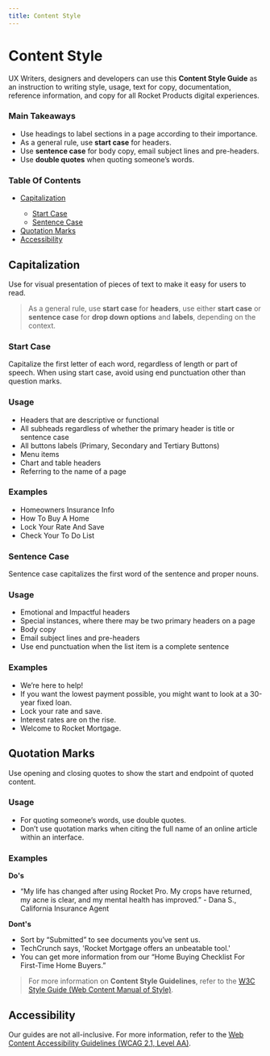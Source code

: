 ```yaml
---
title: Content Style
---
```



<h1 class="sprk-b-PageTitle sprk-b-TypeDisplayOne sprk-u-mbl sprk-u-Measure">
  Content Style
</h1>

UX Writers, designers and developers can use this **Content Style Guide** as an instruction to writing style, usage, text for copy, documentation, reference information, and copy for all Rocket Products digital experiences.

<SprkDivider element="span" additionalClasses="sprk-u-mvn" />

### Main Takeaways

- Use headings to label sections in a page according to their importance.
- As a general rule, use **start case** for headers.
- Use **sentence case** for body copy, email subject lines and pre-headers.
- Use **double quotes** when quoting someone’s words.

<SprkDivider element="span" additionalClasses="sprk-u-mvn" />

### Table Of Contents

<ul>
  <li>
    <a href="#capitalization">Capitalization</a>
  </li>
  <ul class="sprk-b-List sprk-b-List--indented sprk-u-Measure sprk-u-mvs">
    <li>
      <a href="#start-case">Start Case</a>
    </li>
    <li>
      <a href="#sentence-case">Sentence Case</a>
    </li>
  </ul>
  <li>
    <a href="#quotation-marks">Quotation Marks</a>
  </li>
  <li>
    <a href="#accessibility">Accessibility</a>
  </li>
</ul>

<SprkDivider element="span" additionalClasses="sprk-u-mvn" />

## Capitalization

Use for visual presentation of pieces of text to make it easy for users to read.

> As a general rule, use **start case** for **headers**, use either **start case** or **sentence case** for **drop down options** and **labels**, depending on the context.

### Start Case

Capitalize the first letter of each word, regardless of length or part of speech. When using start case, avoid using end punctuation other than question marks.

<h3 class="sprk-b-TypeDisplayFour sprk-u-mbm sprk-u-Measure">Usage</h3>

- Headers that are descriptive or functional
- All subheads regardless of whether the primary header is title or sentence case
- All buttons labels (Primary, Secondary and Tertiary Buttons)
- Menu items
- Chart and table headers
- Referring to the name of a page

<h3 class="sprk-b-TypeDisplayFour sprk-u-mbm sprk-u-Measure">Examples</h3>

- Homeowners Insurance Info
- How To Buy A Home
- Lock Your Rate And Save
- Check Your To Do List

<SprkDivider element="span" additionalClasses="sprk-u-mvn" />

### Sentence Case

Sentence case capitalizes the first word of the sentence and proper nouns.

<h3 class="sprk-b-TypeDisplayFour sprk-u-mbm sprk-u-Measure">Usage</h3>

- Emotional and Impactful headers
- Special instances, where there may be two primary headers on a page
- Body copy
- Email subject lines and pre-headers
- Use end punctuation when the list item is a complete sentence

<h3 class="sprk-b-TypeDisplayFour sprk-u-mbm sprk-u-Measure">Examples</h3>

- We’re here to help!
- If you want the lowest payment possible, you might want to look at a 30-year fixed loan.
- Lock your rate and save.
- Interest rates are on the rise.
- Welcome to Rocket Mortgage.

<SprkDivider element="span" additionalClasses="sprk-u-mvn" />

## Quotation Marks

Use opening and closing quotes to show the start and endpoint of quoted content.

<h3 class="sprk-b-TypeDisplayFour sprk-u-mbm sprk-u-Measure">Usage</h3>

- For quoting someone’s words, use double quotes.
- Don’t use quotation marks when citing the full name of an online article within an interface.

<h3 class="sprk-b-TypeDisplayFour sprk-u-mbm sprk-u-Measure">Examples</h3>

**Do's**

- “My life has changed after using Rocket Pro. My crops have returned, my acne is clear, and my mental health has improved.” - Dana S., California Insurance Agent

**Dont's**

- Sort by “Submitted” to see documents you’ve sent us.
- TechCrunch says, 'Rocket Mortgage offers an unbeatable tool.'
- You can get more information from our “Home Buying Checklist For First-Time Home Buyers.”

> For more information on **Content Style Guidelines**, refer to the [W3C Style Guide (Web Content Manual of Style)](https://www.w3.org/Guide/manual-of-style/).

<SprkDivider element="span" additionalClasses="sprk-u-mvn" />

## Accessibility

Our guides are not all-inclusive. For more information, refer to the [Web Content Accessibility Guidelines (WCAG 2.1, Level AA)](https://www.w3.org/TR/WCAG21/).
